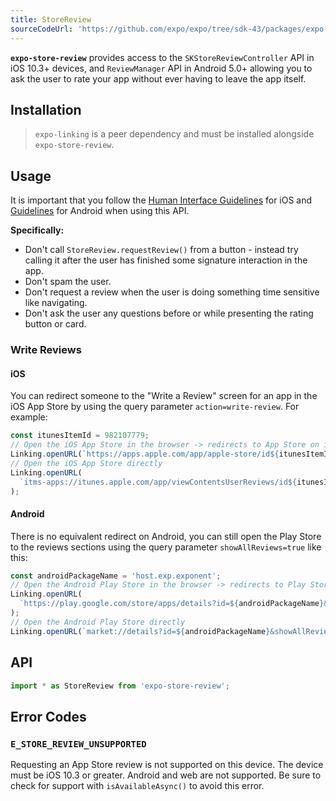 ```yaml
---
title: StoreReview
sourceCodeUrl: 'https://github.com/expo/expo/tree/sdk-43/packages/expo-store-review'
---
```



**`expo-store-review`** provides access to the `SKStoreReviewController` API in iOS 10.3+ devices, and `ReviewManager` API in Android 5.0+ allowing you to ask the user to rate your app without ever having to leave the app itself.

<ImageSpotlight
  src="/static/images/store-review.png"
  alt="Screenshots of the store review API in action on iOS"
/>

<PlatformsSection android emulator ios simulator />

## Installation

> `expo-linking` is a peer dependency and must be installed alongside `expo-store-review`.

<InstallSection packageName="expo-store-review expo-linking" />

## Usage

It is important that you follow the [Human Interface Guidelines](https://developer.apple.com/ios/human-interface-guidelines/system-capabilities/ratings-and-reviews/) for iOS and [Guidelines](https://developer.android.com/guide/playcore/in-app-review#when-to-request) for Android when using this API.

**Specifically:**

- Don't call `StoreReview.requestReview()` from a button - instead try calling it after the user has finished some signature interaction in the app.
- Don't spam the user.
- Don't request a review when the user is doing something time sensitive like navigating.
- Don't ask the user any questions before or while presenting the rating button or card.

### Write Reviews

#### iOS

You can redirect someone to the "Write a Review" screen for an app in the iOS App Store by using the query parameter `action=write-review`. For example:

```ts
const itunesItemId = 982107779;
// Open the iOS App Store in the browser -> redirects to App Store on iOS
Linking.openURL(`https://apps.apple.com/app/apple-store/id${itunesItemId}?action=write-review`);
// Open the iOS App Store directly
Linking.openURL(
  `itms-apps://itunes.apple.com/app/viewContentsUserReviews/id${itunesItemId}?action=write-review`
);
```

#### Android

There is no equivalent redirect on Android, you can still open the Play Store to the reviews sections using the query parameter `showAllReviews=true` like this:

```ts
const androidPackageName = 'host.exp.exponent';
// Open the Android Play Store in the browser -> redirects to Play Store on Android
Linking.openURL(
  `https://play.google.com/store/apps/details?id=${androidPackageName}&showAllReviews=true`
);
// Open the Android Play Store directly
Linking.openURL(`market://details?id=${androidPackageName}&showAllReviews=true`);
```

## API

```js
import * as StoreReview from 'expo-store-review';
```

<APISection packageName="expo-store-review" apiName="StoreReview" />

## Error Codes

### `E_STORE_REVIEW_UNSUPPORTED`

Requesting an App Store review is not supported on this device. The device must be iOS 10.3 or greater. Android and web are not supported. Be sure to check for support with `isAvailableAsync()` to avoid this error.
